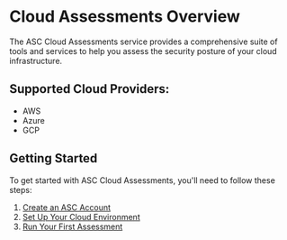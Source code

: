 # Cloud Assessments Overview

The ASC Cloud Assessments service provides a comprehensive suite of tools and services to help you assess the security posture of your cloud infrastructure.

## Supported Cloud Providers:

- AWS
- Azure
- GCP 



## Getting Started

To get started with ASC Cloud Assessments, you'll need to follow these steps:

1. [Create an ASC Account](https://asc.com/signup)
2. [Set Up Your Cloud Environment](https://asc.com/setup)
3. [Run Your First Assessment](https://asc.com/run-assessment)



